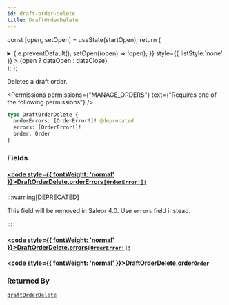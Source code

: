 ```yaml
---
id: draft-order-delete
title: DraftOrderDelete
---
```






const [open, setOpen] = useState(startOpen);
return (
<details {...(open ? { open: true } : {})} className="details" style={{ border:'none', boxShadow:'none', background:'var(--ifm-background-color)' }}>
<summary
onClick={(e) => {
e.preventDefault();
setOpen((open) => !open);
}}
style={{ listStyle:'none' }} >
{open ? dataOpen : dataClose}
</summary>
{open && children}
</details>
);
};

Deletes a draft order.


<Permissions permissions={"MANAGE_ORDERS"} text={"Requires one of the following permissions"} />


```graphql
type DraftOrderDelete {
  orderErrors: [OrderError!]! @deprecated
  errors: [OrderError!]!
  order: Order
}
```

### Fields

#### [<code style={{ fontWeight: 'normal' }}>DraftOrderDelete.<b>orderErrors</b></code>](#)<Bullet />[`[OrderError!]!`](../../../api-reference/orders/objects/order-error.mdx) <Badge class="badge badge--deprecated badge--secondary" text="deprecated"/> <Badge class="badge badge--secondary" text="non-null"/> <Badge class="badge badge--secondary" text="object"/> <Badge class="badge badge--secondary" text="orders"/>

:::warning[DEPRECATED]

This field will be removed in Saleor 4.0. Use `errors` field instead.

:::

#### [<code style={{ fontWeight: 'normal' }}>DraftOrderDelete.<b>errors</b></code>](#)<Bullet />[`[OrderError!]!`](../../../api-reference/orders/objects/order-error.mdx) <Badge class="badge badge--secondary" text="non-null"/> <Badge class="badge badge--secondary" text="object"/> <Badge class="badge badge--secondary" text="orders"/>

#### [<code style={{ fontWeight: 'normal' }}>DraftOrderDelete.<b>order</b></code>](#)<Bullet />[`Order`](../../../api-reference/orders/objects/order.mdx) <Badge class="badge badge--secondary" text="object"/> <Badge class="badge badge--secondary" text="orders"/>

### Returned By

[`draftOrderDelete`](../../../api-reference/orders/mutations/draft-order-delete.mdx) <Badge class="badge badge--secondary" text="mutation"/>

